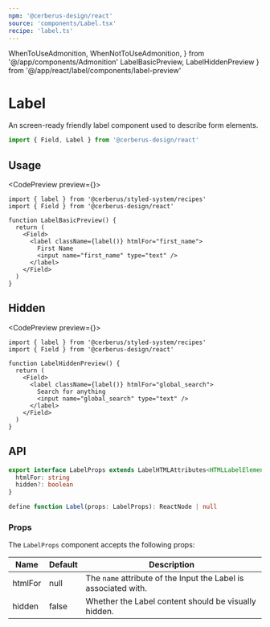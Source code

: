 ```yaml
---
npm: '@cerberus-design/react'
source: 'components/Label.tsx'
recipe: 'label.ts'
---
```


  WhenToUseAdmonition,
  WhenNotToUseAdmonition,
} from '@/app/components/Admonition'
  LabelBasicPreview,
  LabelHiddenPreview
} from '@/app/react/label/components/label-preview'

# Label

An screen-ready friendly label component used to describe form elements.

```ts
import { Field, Label } from '@cerberus-design/react'
```

<WhenToUseAdmonition description="When you need to use an Input component in the UI, regardless if it has a visible label or not." />

## Usage

<CodePreview preview={<LabelBasicPreview />}>
```tsx title="first-name-input.tsx"
import { label } from '@cerberus/styled-system/recipes'
import { Field } from '@cerberus-design/react'

function LabelBasicPreview() {
  return (
    <Field>
      <label className={label()} htmlFor="first_name">
        First Name
        <input name="first_name" type="text" />
      </label>
    </Field>
  )
}
```
</CodePreview>

<WhenNotToUseAdmonition description="In order to ensure a form element is accessible, the Label should always be used." />

## Hidden

<CodePreview preview={<LabelHiddenPreview />}>
```tsx title="search-input.tsx"
import { label } from '@cerberus/styled-system/recipes'
import { Field } from '@cerberus-design/react'

function LabelHiddenPreview() {
  return (
    <Field>
      <label className={label()} htmlFor="global_search">
        Search for anything
        <input name="global_search" type="text" />
      </label>
    </Field>
  )
}
```
</CodePreview>

<WhenNotToUseAdmonition description="In order to ensure a form element is accessible, the Label should always be used." />

## API

```ts showLineNumbers=false
export interface LabelProps extends LabelHTMLAttributes<HTMLLabelElement> {
  htmlFor: string
  hidden?: boolean
}

define function Label(props: LabelProps): ReactNode | null
```

### Props

The `LabelProps` component accepts the following props:

| Name     | Default | Description                                                   |
| -------- | ------- | ------------------------------------------------------------- |
| htmlFor     | null   | The `name` attribute of the Input the Label is associated with. |
| hidden   | false   | Whether the Label content should be visually hidden.                 |
```
